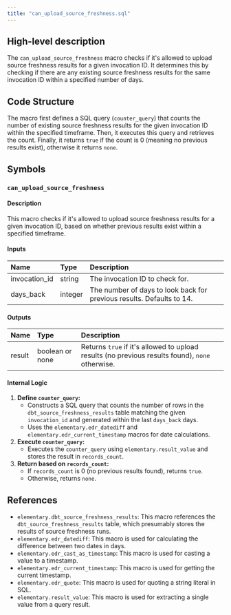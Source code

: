 ```yaml
---
title: "can_upload_source_freshness.sql"
---
```


## High-level description
The `can_upload_source_freshness` macro checks if it's allowed to upload source freshness results for a given invocation ID. It determines this by checking if there are any existing source freshness results for the same invocation ID within a specified number of days.

## Code Structure
The macro first defines a SQL query (`counter_query`) that counts the number of existing source freshness results for the given invocation ID within the specified timeframe. Then, it executes this query and retrieves the count. Finally, it returns `true` if the count is 0 (meaning no previous results exist), otherwise it returns `none`.

## Symbols
### `can_upload_source_freshness`
#### Description
This macro checks if it's allowed to upload source freshness results for a given invocation ID, based on whether previous results exist within a specified timeframe.

#### Inputs
| Name | Type | Description |
|:-----|:-----|:------------|
| invocation_id | string | The invocation ID to check for. |
| days_back | integer | The number of days to look back for previous results. Defaults to 14. |

#### Outputs
| Name | Type | Description |
|:-----|:-----|:------------|
| result | boolean or none | Returns `true` if it's allowed to upload results (no previous results found), `none` otherwise. |

#### Internal Logic
1. **Define `counter_query`:**
    - Constructs a SQL query that counts the number of rows in the `dbt_source_freshness_results` table matching the given `invocation_id` and generated within the last `days_back` days.
    - Uses the `elementary.edr_datediff` and `elementary.edr_current_timestamp` macros for date calculations.
2. **Execute `counter_query`:**
    - Executes the `counter_query` using `elementary.result_value` and stores the result in `records_count`.
3. **Return based on `records_count`:**
    - If `records_count` is 0 (no previous results found), returns `true`.
    - Otherwise, returns `none`.

## References
- `elementary.dbt_source_freshness_results`: This macro references the `dbt_source_freshness_results` table, which presumably stores the results of source freshness runs.
- `elementary.edr_datediff`: This macro is used for calculating the difference between two dates in days.
- `elementary.edr_cast_as_timestamp`: This macro is used for casting a value to a timestamp.
- `elementary.edr_current_timestamp`: This macro is used for getting the current timestamp.
- `elementary.edr_quote`: This macro is used for quoting a string literal in SQL.
- `elementary.result_value`: This macro is used for extracting a single value from a query result.

